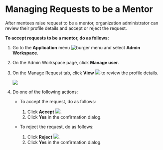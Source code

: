 # Managing Requests to be a Mentor

After mentees raise request to be a mentor, organization administrator can review their profile details and accept or reject the request.

**To accept requests to be a mentor, do as follows:**

1. Go to the <b>Application</b> menu ![burger menu](media/burgermenu-icon.png) and select **Admin Workspace**.

2. On the Admin Workspace page, click **Manage user**.

3. On the Manage Request tab, click **View** ![](media/orgadmin-viewmentordetails.png) to review the profile details.

    ![](media/orgadmin-managerequests.png)
    
4. Do one of the following actions:

    * To accept the request, do as follows:

        1. Click **Accept** ![](media/orgadmin-acceptmentor.png).
        2. Click **Yes** in the confirmation dialog.

    * To reject the request, do as follows:

        1. Click **Reject** ![](media/orgadmin-rejectmentor.png).
        2. Click **Yes** in the confirmation dialog.


